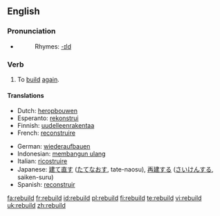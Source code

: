 ==English==
=== Pronunciation ===
*{{IPA|/'riːbɪld/}}
*:Rhymes: [[Rhymes:English:-ɪld|-ɪld]]

=== Verb ===
{{en-verb|rebuilds|rebuilding|rebuilt|rebuilt}}

# To [[build]] [[again]].

==== Translations ====
{{trans-top|to build again}}
*Dutch: [[heropbouwen]]
*Esperanto: [[rekonstrui]]
*Finnish: [[uudelleenrakentaa]]
*French: [[reconstruire]]
{{trans-mid}}
*German: [[wiederaufbauen]]
*Indonesian: [[bangun ulang|membangun ulang]]
*Italian: [[ricostruire]]
*Japanese: [[建て直す]] ([[たてなおす]], tate-naosu), [[再建]]する ([[さいけん]]する, saiken-suru)
*Spanish: [[reconstruir]]
{{trans-bottom}}

[[fa:rebuild]]
[[fr:rebuild]]
[[id:rebuild]]
[[pl:rebuild]]
[[fi:rebuild]]
[[te:rebuild]]
[[vi:rebuild]]
[[uk:rebuild]]
[[zh:rebuild]]